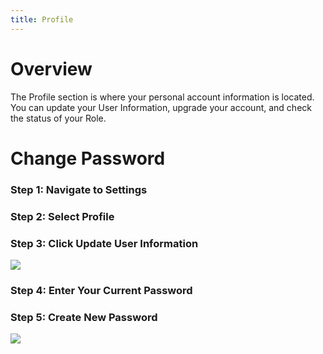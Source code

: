 ---
title: Profile
---

# Overview

The Profile section is where your personal account information is located. You can update your User Information, upgrade your account, and check the status of your Role.

# Change Password

### Step 1: Navigate to Settings

### Step 2: Select Profile

### Step 3: Click Update User Information

![](https://lh4.googleusercontent.com/cu3HwVRZxgM4o-ikyjk05bazhjtPJFUvuvOu6rBvjLFC-E24lIPMyLIZ3ABetk47NkCp8kHrcQsWvnW0PwBAnl0QCytJ2iBK8Y7U8ry9j-5sFQhEpzAl04hxZS1Og1eRsYgGP6zeCrb2oVfq-40x5Gk)


### Step 4: Enter Your Current Password

### Step 5: Create New Password

![](https://lh4.googleusercontent.com/1yKztw_u0ilqvfr_N0cNlN8AyimcGO7ozJ_tEWhhlQ4Lb85EiuACMXbYee9a_y03Ass04SFoizYFvDN1Y5evODfyJsZsd3rIf2Z-Zt7kkqBdLcPTsR_HfqFfwStNNJLuuqeT7Hyye6lDUbQGrVLdUqo)

